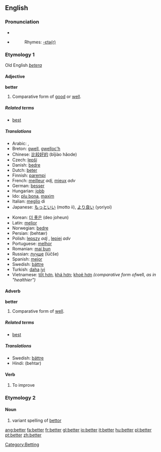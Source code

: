 ==English==

{{rank|going|knew|seen|207|better|name|among|done}}

=== Pronunciation ===
*{{IPA|/ˈbɛtɚ/}}
*{{audio|en-us-better.ogg|Audio (US)}}
*:Rhymes: [[Rhymes:English:-ɛtə(r)|-ɛtə(r)]]

===Etymology 1===
Old English ''[[betera]]''
==== Adjective ====
'''better'''

# Comparative form of [[good]] or [[well]].

=====Related terms=====
*[[best]]

===== Translations =====
{{top}}
*Arabic: {{ARchar|[[افضل|أفضل]]}} {{Unicode|(’áfɖal)}}, {{ARchar|[[احسن|أحسن]]}} {{Unicode|(’áħsan)}}
*Breton: [[gwell]], [[gwelloc'h]]
*Chinese: [[比较好的]] (bǐjiào hǎode)
*Czech: [[lepší]]
*Danish: [[bedre]]
*Dutch: [[beter]]
*Finnish: [[parempi]]
*French: [[meilleur]] ''adj'', [[mieux]] ''adv''
*German: [[besser]]
*Hungarian: [[jobb]]
*Ido: [[plu bona]], [[maxim]]
*Italian: [[meglio]] di
*Japanese: [[もっと]][[いい]] (motto ii), [[より良い]] (yoriyoi)
{{mid}}
*Korean: [[더 좋은]] (deo joheun)
*Latin: [[melior]]
*Norwegian: [[bedre]]
*Persian: {{FAchar|[[بهتر|بِهتَر]]}} (behtær)
*Polish: [[lepszy]] ''adj'' {{m}}, [[lepiej]] ''adv''
*Portuguese: [[melhor]]
*Romanian: [[mai bun]]
*Russian: [[лучше]] (lúčše)
*Spanish: [[mejor]]
*Swedish: [[bättre]]
*Turkish: [[daha]] [[iyi]]
*Vietnamese: [[tốt hơn]], [[khá hơn]]; [[khoẻ hơn]] ''(comparative form of ''well'', as in "healthier")''
{{bottom}}

====Adverb====
'''better'''
# Comparative form of [[well]].

=====Related terms=====
*[[best]]

=====Translations=====
*Swedish: [[bättre]]
*Hindi: (behtar)

====Verb====
{{conj|better|betters|bettered|bettered|bettering}}
#To improve

===Etymology 2===
====Noun====
#variant spelling of [[bettor]]

[[Category:Betting]]

[[ang:better]]
[[fa:better]]
[[fr:better]]
[[gl:better]]
[[io:better]]
[[it:better]]
[[hu:better]]
[[pl:better]]
[[pt:better]]
[[zh:better]]